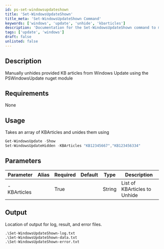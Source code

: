 ```yaml
---
id: ps-set-windowsupdateshown
title: 'Set-WindowsUpdateShown'
title_meta: 'Set-WindowsUpdateShown Command'
keywords: ['windows', 'update', 'unhide', 'kbarticles']
description: 'Documentation for the Set-WindowsUpdateShown command to manually unhide provided KB articles from Windows Update using the PSWindowsUpdate module.'
tags: ['update', 'windows']
draft: false
unlisted: false
---
```


## Description
Manually unhides provided KB articles from Windows Update using the PSWindowsUpdate nuget module

## Requirements
None

## Usage
Takes an array of KBArticles and unides them using 
```powershell
Get-WindowsUpdate -Show
Set-WindowsUpdateHidden -KBArticles "KB12345667","KB123456334"
```

## Parameters
| Parameter         | Alias | Required  | Default   | Type      | Description                               |
| ----------------- | ----- | --------- | --------- | --------- | ----------------------------------------- |
| -KBArticles       |       | True      |           | String    |   List of KBArticles to Unhide            |

## Output
Location of output for log, result, and error files.

    .\Set-WindowsUpdateShown-log.txt
    .\Set-WindowsUpdateShown-data.txt
    .\Set-WindowsUpdateShown-error.txt









